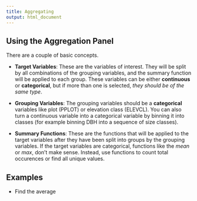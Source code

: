 ```yaml
---
title: Aggregating
output: html_document
---
```


## Using the Aggregation Panel

There are a couple of basic concepts.

+ **Target Variables**: These are the variables of interest.  They will be split by all combinations of the grouping variables, and the summary function will be applied to each group.  These variables can be either __continuous__ or __categorical__, but if more than one is selected, _they should be of the same type_.

+ **Grouping Variables**: The grouping variables should be a __categorical__ variables like plot (PPLOT) or elevation class (ELEVCL).  You can also turn a continuous variable into a categorical variable by binning it into classes (for example binning DBH into a sequence of size classes).

+ **Summary Functions**: These are the functions that will be applied to the target variables after they have been split into groups by the grouping variables.  If the target variables are categorical, functions like the _mean_ or _max_, don't make sense.  Instead, use functions to count total occurences or find all unique values.


## Examples

* Find the average 


